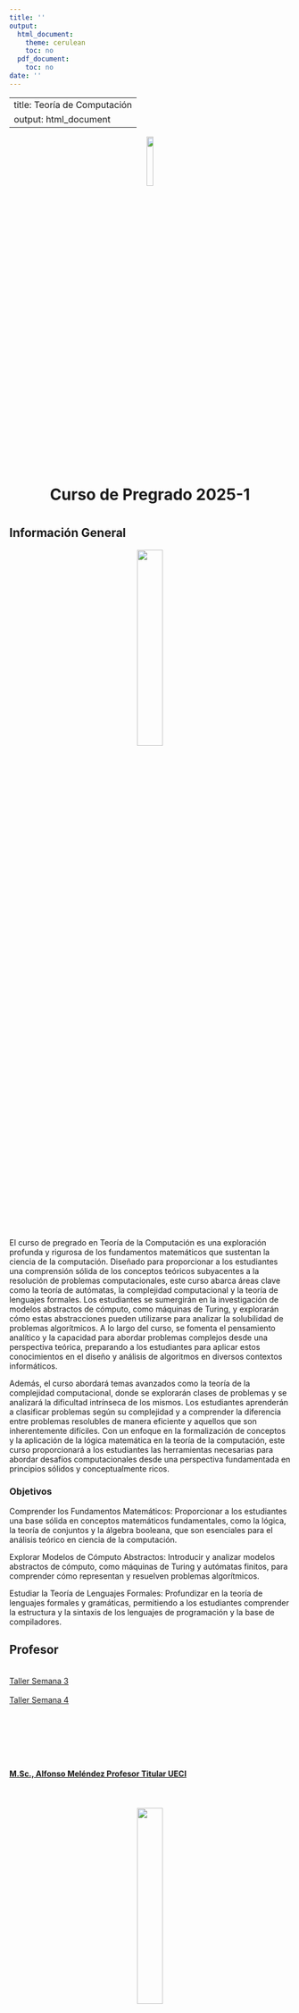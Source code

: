 ---
title: ''
output:
  html_document:
    theme: cerulean
    toc: no
  pdf_document:
    toc: no
date: ''
---

<style type="text/css">
.main-container {
  max-width: 1800px;
  margin-left: 100px;
  margin-right: auto;
}
</style>

---
title: Teoría de Computación
output: html_document
---


<center> ![](https://www.dropbox.com/scl/fi/80cyc74xbca9es561ugey/LogoJaveriana.PNG?rlkey=grenf8p5d8jj4k2pgh0itxzpi&dl=1){width=15%} </center>


<center> <h1> Curso de Pregrado 2025-1</h1> </center>

#  {.tabset .tabset-pills}




## Información General 

<center> ![](https://www.dropbox.com/scl/fi/iv7za0nnvf4w7l3u9dnby/Turing.png?rlkey=obbxonowdturkhc9k4poco3vi&dl=1){width=30%} </center>


<br></br>



El curso de pregrado en Teoría de la Computación es una exploración profunda y rigurosa de los fundamentos matemáticos que sustentan la ciencia de la computación. Diseñado para proporcionar a los estudiantes una comprensión sólida de los conceptos teóricos subyacentes a la resolución de problemas computacionales, este curso abarca áreas clave como la teoría de autómatas, la complejidad computacional y la teoría de lenguajes formales. Los estudiantes se sumergirán en la investigación de modelos abstractos de cómputo, como máquinas de Turing, y explorarán cómo estas abstracciones pueden utilizarse para analizar la solubilidad de problemas algorítmicos. A lo largo del curso, se fomenta el pensamiento analítico y la capacidad para abordar problemas complejos desde una perspectiva teórica, preparando a los estudiantes para aplicar estos conocimientos en el diseño y análisis de algoritmos en diversos contextos informáticos.

Además, el curso abordará temas avanzados como la teoría de la complejidad computacional, donde se explorarán clases de problemas y se analizará la dificultad intrínseca de los mismos. Los estudiantes aprenderán a clasificar problemas según su complejidad y a comprender la diferencia entre problemas resolubles de manera eficiente y aquellos que son inherentemente difíciles. Con un enfoque en la formalización de conceptos y la aplicación de la lógica matemática en la teoría de la computación, este curso proporcionará a los estudiantes las herramientas necesarias para abordar desafíos computacionales desde una perspectiva fundamentada en principios sólidos y conceptualmente ricos.

### Objetivos

Comprender los Fundamentos Matemáticos: Proporcionar a los estudiantes una base sólida en conceptos matemáticos fundamentales, como la lógica, la teoría de conjuntos y la álgebra booleana, que son esenciales para el análisis teórico en ciencia de la computación.

Explorar Modelos de Cómputo Abstractos: Introducir y analizar modelos abstractos de cómputo, como máquinas de Turing y autómatas finitos, para comprender cómo representan y resuelven problemas algorítmicos.

Estudiar la Teoría de Lenguajes Formales: Profundizar en la teoría de lenguajes formales y gramáticas, permitiendo a los estudiantes comprender la estructura y la sintaxis de los lenguajes de programación y la base de compiladores.


 
 
## Profesor

<br>[Taller Semana 3](https://www.dropbox.com/scl/fi/g0ngx54gnix30ntbf5rgt/TallerSemana3.pdf?rlkey=992xmc675ei6rpkf8rio4c7yx&dl=1)</br>
<br>[Taller Semana 4](https://www.dropbox.com/scl/fi/5y5p9eb0nsnyda83v9765/Taller-Lenguajes-Regulares.pdf?rlkey=tcyh49j2pljqpsaw74yj5sljy&dl=1)</br>

 

<br></br>

<br></br>




#### [M.Sc., Alfonso Meléndez Profesor Titular UECI](http://profesores.is.escuelaing.edu.co/~amelendez/HojaDeVida/HojaDeVida.html)

<br></br>
<center> ![](https://www.dropbox.com/s/n1gbhe6v164d8pl/Foto2022.png?dl=1){width=30%} </center>
 <br></br>
 
 
 
 
 
<br></br>

<br></br>

<br></br>

<br></br>

## Cronograma Semanal

### Texto del Curso : 
Michael Sipser: [Introduction to the Theory of Computation](https://www.dropbox.com/scl/fi/tbljxputohw18pcy97oth/Michael-Sipser-Introduction-to-the-Theory-of-Computation-Thomson-South-Western-2012.pdf?rlkey=gb9woy8ki3fbgbp5ttvw9odis&dl=1)
<br> </br>

### Slides Autómatas de Estado Finito Carnegie Mellon

[Slides](https://www.dropbox.com/scl/fi/zp7c3ctqszx94zbr1ho6g/ppt.zip?rlkey=nzqs487rpx1intfrq1h132fsj&dl=1)
<td>




<br><br><br><br>

</td>

<table border="1">
 <tr> 
    <th> </th>
    <th>Descripción</th>
    <th>Material de lectura</th>
    <th>Problemas</th>
    <th>Material Adicional</th>
  </tr>
  
  <tr>  
    <th>Semana 1</th>
    <td>Introducción al Curso, El Hotel Infinito</td>
    <td>[Satán,Cantor y el Infinito](https://www.dropbox.com/scl/fi/7r9qd2wlomofwp011wgrx/SatanCantorInfinity-Smullyan.pdf?rlkey=pbwi3fmcxgwvw8eejgrk0t93p&dl=1)  </td>
    <td> </td>
    <td>[Video:The Infinite Hotel](https://www.youtube.com/watch?v=Uj3_KqkI9Zo&t=121s) </td>
  </tr>
  
  <tr>  
    <th>Semana 2</th>
    <td>Lenguajes Regulares Autómatas de Estado Finito</td>
    <td> Sección 1-1   </td>
    <td>1.1-1.2-1.3 </td>
    <td>[Video: Operaciones Regulares](https://www.youtube.com/watch?v=nIp604p0M8M) <br>
        [Taller 1](https://www.dropbox.com/scl/fi/amnw9q6x8nt4ac32dp9yg/Taller1.docx?rlkey=m5e7lgg45l3b33lsou72noamo&dl=1)</td>
  </tr>
  
 <tr>  
    <th>Semana 3</th>
    <td>Lenguajes Regulares No Determinismo</td>
    <td> Sección 1-2</td>
    <td>1.4-1.5-1.6-1.12-1.13 </td>
    <td>[Video: Autómatas no Determinísticos](https://www.youtube.com/watch?v=W8Uu0inPmU8)<br>
    [Slides Lenguajes Regulares](https://www.dropbox.com/scl/fi/79wy8u1qejrf5jljh6xta/Regular-Languages.pptx?rlkey=p0m1jjadx6j1a5gehqz2oxjl3&dl=1)<br>
    [Slides Expresiones Regulares](https://www.dropbox.com/scl/fi/fqd3qvpmnjzy8eylr8vbq/Regular-Expressions.pptx?rlkey=qg9ywodjttyh1kfe9qq6eluhd&dl=1)<br></td>
  </tr>
  
  <tr>  
    <th>Semana 4</th>
    <td>Lenguajes Regulares: Expresiones Regulares, Lema de Bombeo</td>
    <td> Secciones 1-3 1-4 </td>
    <td> 1.21-1.28-1.29</td>
    <td> [Slides Algoritmos Determinismo y Minimización](https://www.dropbox.com/scl/fi/j74nx407n8s7ackvkpef5/Finite-State-Automata-Algorithms.pptx?rlkey=hgsc9pnwatqgn168wspzjldr8&dl=1)<br>
         [Slides Autómata Det a Expresión Regular](https://www.dropbox.com/scl/fi/tjozu534lcqysojhrmvty/DfA-to-RE.pptx?rlkey=0sn1rrn9bhvjbszuegmchgpc1&dl=1)<br>
        [Video: DFA to regular Expression](https://www.youtube.com/watch?v=SmT1DXLl3f4)<br>
        [Video : Conversion of NFa to DFA](https://www.youtube.com/watch?v=i-fk9o46oVY)<br>
        [Video: Minimization of a DFA](https://www.youtube.com/watch?app=desktop&v=0XaGAkY09Wc)<br>
        [Video : Lema de Bombeo](https://www.youtube.com/watch?v=qtnNyUlO6vU)</td>
  </tr>
  
  <tr>  
    <th>Semana 5</th>
    <td>Lenguajes Libres de Contexto</td>
    <td>Sección 2.1  </td>
    <td> 2.1 a 2.4 </td>
    <td>[Video : LLibres de Contexto](https://www.youtube.com/watch?v=hDrLEcmRiXM)<br>
        [Slides Propiedades de Clausura](https://www.dropbox.com/scl/fi/4p158ljmufy7nyw3q2ej4/Closure-Properties-of-Regular-Languages.pptx?rlkey=ab4qnsvifedx5bi1gv3vnrvtc&dl=1)<br>
        [Slides Lema de Bombeo](https://www.dropbox.com/scl/fi/g8knq35d8tkxn0duhdis2/The-Pumping-Lemma.pptx?rlkey=ru6tu2a8kbs2ds49fvmro48vo&dl=1)<br></td>
  </tr>
  
 <tr>  
    <th>Semana 6</th>
    <td>Lenguajes Libres de Contexto</td>
    <td> Sección 2.2 </td>
    <td>2.5-2.7-2.8 </td>
    <td>[Video: Autómatas de Pila](https://www.youtube.com/watch?v=AsuARyVy9IE) </td>
  </tr>
  <tr>  
    <th>Semana 7</th>
    <td> Autómatas de Pila</td>
    <td> Sección 2.3 </td>
    <td>2.18-2.24-2.27 </td>
    <td>[Video: Lema de Bombeo para L Libres de Contexto](https://www.youtube.com/watch?v=eQ0XkUk3qGk) </td>
  </tr>
  <tr>  
    <th>Semana 8</th>
    <td>Autómatas de Pila</td>
    <td> Sección 2.4  </td>
    <td>2.21-2.25 </td>
    <td>[Video: La tesis de Church Turing](https://www.youtube.com/watch?v=0D7yInuKvKs&t=522s) </td>
  </tr>
  
  <tr>  
    <th>Semana 9</th>
    <td>Forma Normal de Chomsky</td>
    <td> Sección 3.1  </td>
    <td>3.1-3.2-3.5-3.7-3.8 </td>
    <td>[Video Forma Normal de Chomsky](https://www.youtube.com/watch?v=-SZkkMWHBvQ) </td>
  </tr>
  
  <tr>  
    <th>Semana 10</th>
    <td>Gramáticas LL(1)</td>
    <td> Sección 3.2 </td>
    <td>3.3-3.6-3.7-3.8-3.9 </td>
    <td>[Video First and Follow](https://www.youtube.com/watch?v=oOCromcWnfc&t=24s)<br>
    [Video Tabla de Parsing](https://www.youtube.com/watch?v=clkHOgZUGWU)</td>
  </tr>
  <tr>  
    <th>Semana 11</th>
    <td>Máquinas de Turing</td>
    <td> Sección 4.1 </td>
    <td> 4.1 a 4.6</td>
    <td> [Video: Turing Machines](https://www.youtube.com/watch?v=PLVCscCY4xI)</td>
  </tr>
  <tr>  
    <th>Semana 12</th>
    <td>Máquina de Turing y Problemas Insolubles </td>
    <td> Sección 5.1</td>
    <td> 5.1-5.3-5.7-5.9-5.11</td>
    <td>[Video: Halting Problem](https://www.youtube.com/watch?v=t37GQgUPa6k&t=116s)<br>
        [Video: How Computer Science was created by Accident](https://www.youtube.com/watch?v=PLVCscCY4xI)<br>
        </td>
  </tr>
  <tr>  
    <th>Semana 13</th>
    <td>Modelos de Programación  en NetLogo</td>
    <td> [Wilensky Capítulo 0](https://www.dropbox.com/scl/fi/0ddbm77zjhpvzerhm99st/WilenskyCh0.pdf?rlkey=4ucyzdpddrt225ojxswatjak4&dl=1) </td>
    <td>[Modelo Hongos](https://www.dropbox.com/scl/fo/y3twzthcz2wgijbiajyfa/AJrCcZ8ls3CFCXdV505H15Q?rlkey=j1f4b8teqn06i9sbyrstos1z0&dl=1)<br> </td>
    <td> 
    [Modelo Difusión Enfermedad](https://www.dropbox.com/scl/fo/gra8h94dr0t0yu6fx3cro/ABiX0Xl0fdDzwskTikpsaQY?rlkey=unz2bxvq9w6oksouz2ywz6j1i&dl=1)<br>  </td>
  </tr>
  <tr>  
    <th>Semana 14</th>
    <td>Modelos de Programación  en NetLogo </td>
    <td>[Wilensky Capítulo 1](https://www.dropbox.com/scl/fi/udd1du6pd64h6r0g077us/WilenskyCh1.pdf?rlkey=odztjkxvp9cz1vsyypjpvix0y&dl=1)<br>
    </td>
    <td> [Modelo Mariposas](https://www.dropbox.com/scl/fo/x3lm88hrur9ezh05l4fjw/ALULS9LbBsBm3-WgAec9A4w?rlkey=2banpydrru0nb5msouj9xsa5h&dl=1)<br></td>
    <td> 
    [Modelo Tráfico](https://www.dropbox.com/scl/fo/j4c4cgd1uqiqjwxyahjhy/AEnGK7Wu10AZJTk4e6QhAJs?rlkey=3d25rg1wyc8lbs3jditrrbrcz&dl=1)<br>
  </tr>
  <tr>  
    <th>Semana 15</th>
    <td>Modelos de Programación  en NetLogo
</td>
    <td> [Wilensky Capítulo 2](https://www.dropbox.com/scl/fi/r6hvzoqyaofv7moxvysop/WilenskyCh2.pdf?rlkey=lsror197s8ldjtfduiq3631wn&dl=1)<br>
 </td>
    <td>[Modelo Plaza de Mercado 1](https://www.dropbox.com/scl/fo/1dztkzg11frrooi6kv1z0/ADWpesTIG6cA0_lrYMge7xw?rlkey=v0sdildcog80vmqjarwmgv5yt&dl=1)<br> </td>
    <td>
[Modelo Plaza de Mercado 2](https://www.dropbox.com/scl/fo/1dztkzg11frrooi6kv1z0/ADWpesTIG6cA0_lrYMge7xw?rlkey=v0sdildcog80vmqjarwmgv5yt&dl=1)<br>
    </td>
  </tr>
  <tr>  
    <th>Semana 16</th>
    <td>Proyectos y Exposiciones</td>
    <td>  </td>
    <td> </td>
    <td> </td>
  </tr>
  
  
  
  
  
  
  
  
  
  
  
  
  
  
</table>

<br> </br>
<br> </br>

<br> </br>

<br> </br>




 
## Libros

<center> ![](https://www.dropbox.com/scl/fi/v0p07mo7x79qx1ttc400e/TuringReal.jpg?rlkey=bknlky80cl97s3z0kqbv7xm8w&dl=1){width=20%} </center>

[Lewis, Papadimitrou:  Elements of the Theory of Computation](https://www.dropbox.com/scl/fi/78mpmcpvaqh24uku4ckpi/Harry-Lewis-Christos-H.-Papadimitriou-Elements-of-the-Theory-of-Computation-2nd-Edition-Prentice-Hall-1997.pdf?rlkey=nvgnidorw8p3kzjuazi26n121&dl=1)

[Hopcroft, Ullman :Introduction to Automata Theory, Languages and Computation](https://www.dropbox.com/scl/fi/224yotij0uokvkumgoy3l/John-E.-Hopcroft-Rajeev-Motwani-Jeffrey-D.-Ullman-Introduction-to-automata-theory-languages-and-computation-Addison-Wesley-2001.pdf?rlkey=reacu290tgbpedqp0xxvn0c7k&dl=1)

[Sachin Agrawal: Theory of Computation](https://www.dropbox.com/scl/fi/tx9uu339e0i5feok2i6xh/Theory-of-Computation-Sachin-Agrawal-2018-511a6aac3e3622351fbb2e8151ed93ae-Anna-s-Archive.pdf?rlkey=ufxu8eyy5zx3bbnwvvlxoczg4&dl=1)

[Christopher Moore:  The Nature of Computation](https://www.dropbox.com/scl/fi/nlnogvenczp89nm8vph3e/Cristopher-Moore-Stephan-Mertens-The-Nature-of-Computation-Oxford-University-Press-2011.pdf?rlkey=1rfcqqvv0n6tsy8hrn6en2qy0&dl=0)









<br></br>
<br></br>















## Cursos en Linea



<center> ![](https://www.dropbox.com/scl/fi/ltz484qhbze09f04r4bzh/PushdownAutomata.png?rlkey=zgtw4z6i0kzu5eenvqckvm8i6&dl=1){width=20%} </center>


[Michael Sipser Introduction to the Theory of Computation](https://ocw.mit.edu/courses/18-404j-theory-of-computation-fall-2020/video_galleries/video-lectures/)

[Curso Stanford Teoría de Computación](https://learning.edx.org/course/course-v1:StanfordOnline+CSX0005+1T2020/home)




## Enlaces de Internet







## Herramientas Computacionales


<center> ![](https://www.dropbox.com/scl/fi/6qtc02rh3lib0wh6ncfmz/FiniteState.png?rlkey=jqhhuajmc1n2f419i3sthzws7&dl=1){width=20%} </center>



<br></br>

[JFlap: Software Simulador de Autómatas](https://www.jflap.org/)



